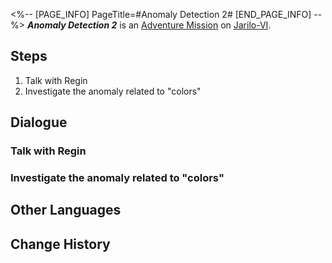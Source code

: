 <%-- [PAGE_INFO]
PageTitle=#Anomaly Detection 2#
[END_PAGE_INFO] --%>
{{Stub|Dialogue.}}
{{Mission Infobox
|id            = 8000183
|title         = 
|image         = <!--Mission Anomaly Detection 2.png-->
|type          = Adventure
|event_name    = 
|chapter       = 
|requirements  = 
* [[Trailblaze Mission]] ''[[The Past Will Return as an Avalanche]]'' completed
* [[Adventure Mission]] ''[[Anomaly Detection 1]]'' completed
* Reach [[Trailblaze Level]] 21
|summary       = <!--official mission summary from Fate's Atlas-->
|characters    = Regin; Trailblazer
|startLocation = [[Jarilo-VI]] - [[Administrative District]]
|world         = Jarilo-VI
|area          = Administrative District
|prev          = Anomaly Detection 1
|next          = Anomaly Detection 3
|exp           = 
|credits       = 
|stellarJade   = 
|other         = 
}}
'''''Anomaly Detection 2''''' is an [[Adventure Mission]] on [[Jarilo-VI]].

==Steps==
# Talk with Regin
# Investigate the anomaly related to "colors"

<!--
==Gameplay Notes==

--><!--
==Trial Character==

-->
==Dialogue==
{{Stub Dialogue}}
===Talk with Regin===
{{Mission Description|type=adventure|location=Administrative District|Regin's sensor found something again! Head to the Goethe Hotel to learn about the details!}}
{{Dialogue Start}}
:{{tx}}
{{Dialogue End}}

===Investigate the anomaly related to "colors"===
{{Mission Description|type=adventure|location=Administrative District|update|"Changing shapes" that have a connection with "colors"... Is Regin's intuition trustworthy?}}
{{Dialogue Start}}
:{{tx}}
{{Dialogue End}}

==Other Languages==
{{Other Languages
|en   = Anomaly Detection 2
|zhs  = 异常勘测•其二
|zht  = 異常勘測·其二
|ja   = 異常観測・2
|ko   = 이상 조사•2
|es   = Detección de anomalías&nbsp;II
|fr   = Détection d'anomalie 2
|ru   = Обнаружение аномалии II
|th   = ตรวจสอบความผิดปกติ 2
|vi   = Thăm Dò Bất Thường 2
|de   = Anomalieforschung (Teil 2)
|id   = Keanehan Terdeteksi 2
|pt   = Detecção de Anomalia 2
}}

==Change History==
{{Change History|1.2}}
